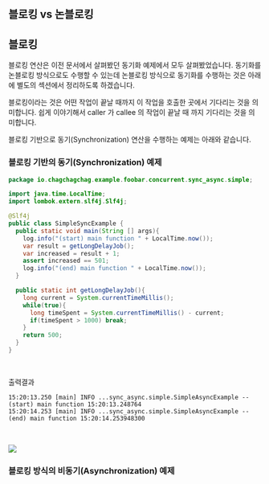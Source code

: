 ## 블로킹 vs 논블로킹

## 블로킹 
블로킹 연산은 이전 문서에서 살펴봤던 동기화 예제에서 모두 살펴봤었습니다. 동기화를 논블로킹 방식으로도 수행할 수 있는데 논블로킹 방식으로 동기화를 수행하는 것은 아래에 별도의 섹션에서 정리하도록 하겠습니다.<br/>

블로킹이라는 것은 어떤 작업이 끝날 때까지 이 작업을 호출한 곳에서 기다리는 것을 의미합니다. 쉽게 이야기해서 caller 가 callee 의 작업이 끝날 때 까지 기다리는 것을 의미합니다.<br/>

블로킹 기반으로 동기(Synchronization) 연산을 수행하는 예제는 아래와 같습니다.
### 블로킹 기반의 동기(Synchronization) 예제
```java filename="SimpleSyncExample.java" {0} copy
package io.chagchagchag.example.foobar.concurrent.sync_async.simple;

import java.time.LocalTime;
import lombok.extern.slf4j.Slf4j;

@Slf4j
public class SimpleSyncExample {
  public static void main(String [] args){
    log.info("(start) main function " + LocalTime.now());
    var result = getLongDelayJob();
    var increased = result + 1;
    assert increased == 501;
    log.info("(end) main function " + LocalTime.now());
  }

  public static int getLongDelayJob(){
    long current = System.currentTimeMillis();
    while(true){
      long timeSpent = System.currentTimeMillis() - current;
      if(timeSpent > 1000) break;
    }
    return 500;
  }
}
```
<br/>

출력결과
```plain
15:20:13.250 [main] INFO ...sync_async.simple.SimpleAsyncExample -- (start) main function 15:20:13.248764
15:20:14.253 [main] INFO ...sync_async.simple.SimpleAsyncExample -- (end) main function 15:20:14.253948300
```
<br/>

![](./img/synchronization/1.png)
<br/>

### 블로킹 방식의 비동기(Asynchronization) 예제


